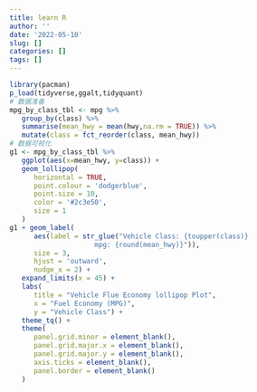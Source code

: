 ```yaml
---
title: learn R
author: ''
date: '2022-05-10'
slug: []
categories: []
tags: []
---
```


```r
library(pacman)
p_load(tidyverse,ggalt,tidyquant)
# 数据准备
mpg_by_class_tbl <- mpg %>% 
   group_by(class) %>% 
   summarise(mean_hwy = mean(hwy,na.rm = TRUE)) %>% 
   mutate(class = fct_reorder(class, mean_hwy))
# 数据可视化
g1 <- mpg_by_class_tbl %>% 
   ggplot(aes(x=mean_hwy, y=class)) +
   geom_lollipop(
      horizontal = TRUE,
      point.colour = 'dodgerblue',
      point.size = 10,
      color = '#2c3e50',
      size = 1
   )
g1 + geom_label(
      aes(label = str_glue("Vehicle Class: {toupper(class)}
                     mpg: {round(mean_hwy)}")),
      size = 3,
      hjust = 'outward',
      nudge_x = 2) + 
   expand_limits(x = 45) + 
   labs(
      title = "Vehicle Flue Economy lollipop Plot",
      x = "Fuel Economy (MPG)",
      y = "Vehicle Class") + 
   theme_tq() + 
   theme(
      panel.grid.minor = element_blank(),
      panel.grid.major.x = element_blank(),
      panel.grid.major.y = element_blank(),
      axis.ticks = element_blank(),
      panel.border = element_blank()
   )
```




